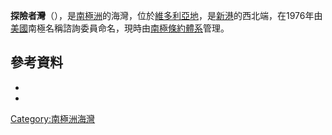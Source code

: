 '''探險者灣'''（{{lang-en|Explorers Cove}}），是[[南極洲|南極洲]]的海灣，位於[[維多利亞地|維多利亞地]]，是[[新港_(南極洲)|新港]]的西北端，在1976年由[[美國|美國]]南極名稱諮詢委員命名，現時由[[南極條約體系|南極條約體系]]管理。

==參考資料==
*{{cite gnis | type = antarid | id = 4699| name = Explorers Cove | accessdate = 2012-03-12}}
*{{usgs-gazetteer|id=4699}}

{{coord|77|34|S|163|35|E|source:GNIS|display=title}}

{{DEFAULTSORT:Explorers Cove}}
[[Category:南極洲海灣|Category:南極洲海灣]]


{{McMurdoDryValleys-geo-stub}}